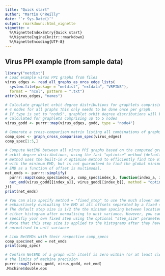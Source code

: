 ```yaml
---
title: "Quick start"
author: "Martin O'Reilly"
date: "`r Sys.Date()`"
output: rmarkdown::html_vignette
vignette: >
  %\VignetteIndexEntry{Quick start}
  %\VignetteEngine{knitr::rmarkdown}
  %\VignetteEncoding{UTF-8}
---
```

## Virus PPI example (from sample data)
```r
library("netdist")
# Load example virus PPI graphs from files
virus_edges <- read_all_graphs_as_orca_edge_lists(
  system.file(package = "netdist", "extdata", "VRPINS"),
  format = "ncol", pattern = ".txt")
attr(virus_edges, "names")

# Calculate graphlet orbit degree distributions for graphlets comprising up to 
# 4 nodes for all graphs This only needs to be done once per graph. 
# If type is set to "node5", graphlet orbit degree distributions will be 
# calculated for graphlets comprising up to 5 nodes
virus_godd <- purrr::map(virus_edges, godd, type = "node4")

# Generate a cross-comparison matrix listing all combinations of graphs
comp_spec <- graph_cross_comparison_spec(virus_edges)
comp_spec[1:5,]

# Compute NetEMD between all virus PPI graphs based on the computed graphlet 
# orbit degree distributions, using the fast "optimise" method (default). This
# method uses the built-in R optimise method to efficiently find the offset
# with the minimum EMD, but is not guaranteed to find the global minimum if
# EMD as a function of offset is multimodal.
net_emds <- purrr::simplify(
  purrr::map2(comp_spec$index_a, comp_spec$index_b, function(index_a, index_b) {
  net_emd(virus_godd[[index_a]], virus_godd[[index_b]], method = "optimise")
}))
print(net_emds)

# You can also specify method = "fixed_step" to use the much slower method of 
# exhaustively evaluating the EMD at all offsets separated by a fixed step. 
# The default step size is 1/2 the the minimum spacing between locations in 
# either histogram after normalising to unit variance. However, you can 
# specifiy your own fixed step using the optional "step_size" parameter.
# Note that this step size is applied to the histograms after they have been 
# normalised to unit variance

# Link NetEMDs with their respective comp_specs
comp_spec$net_emd = net_emds
print(comp_spec)

# Confirm NetEMD of a graph with itself is zero within (or at least close to)
# the limits of machine precision
purrr::map2(virus_godd, virus_godd, net_emd)
.Machine$double.eps
```

